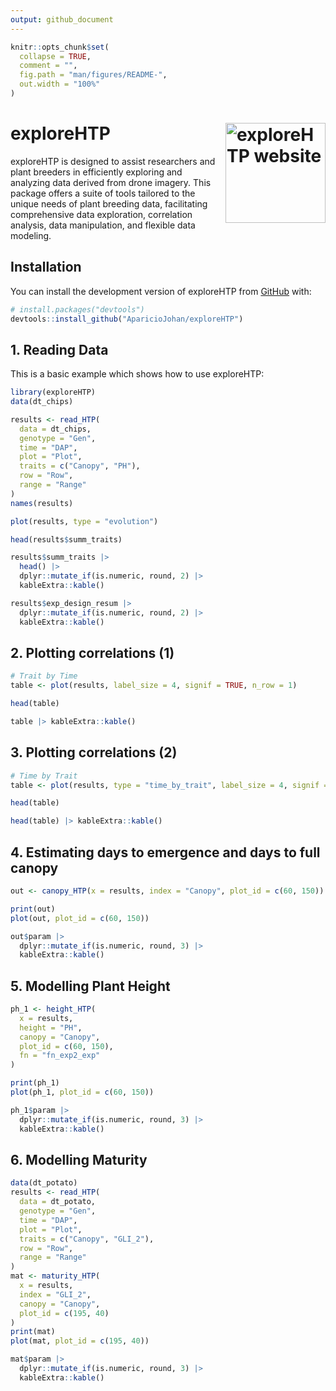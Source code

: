 ```yaml
---
output: github_document
---
```


<!-- README.md is generated from README.Rmd. Please edit that file -->

```r
knitr::opts_chunk$set(
  collapse = TRUE,
  comment = "",
  fig.path = "man/figures/README-",
  out.width = "100%"
)
```

# exploreHTP <a href="https://apariciojohan.github.io/exploreHTP/"><img src="man/figures/logo.png" align="right" height="160" alt="exploreHTP website" /></a>


<!-- badges: start -->
<!-- badges: end -->

exploreHTP is designed to assist researchers and plant breeders in efficiently exploring and analyzing data derived from drone imagery. This package offers a suite of tools tailored to the unique needs of plant breeding data, facilitating comprehensive data exploration, correlation analysis, data manipulation, and flexible data modeling.

## Installation

You can install the development version of exploreHTP from [GitHub](https://github.com/) with:

``` r
# install.packages("devtools")
devtools::install_github("AparicioJohan/exploreHTP")
```

## 1. Reading Data

This is a basic example which shows how to use exploreHTP:

```r
library(exploreHTP)
data(dt_chips)

results <- read_HTP(
  data = dt_chips,
  genotype = "Gen",
  time = "DAP",
  plot = "Plot",
  traits = c("Canopy", "PH"),
  row = "Row",
  range = "Range"
)
names(results)
```
```r
plot(results, type = "evolution")
```

```r
head(results$summ_traits)
```

```r
results$summ_traits |>
  head() |>
  dplyr::mutate_if(is.numeric, round, 2) |>
  kableExtra::kable()
```



```r
results$exp_design_resum |>
  dplyr::mutate_if(is.numeric, round, 2) |>
  kableExtra::kable()
```


## 2. Plotting correlations (1)

```r
# Trait by Time
table <- plot(results, label_size = 4, signif = TRUE, n_row = 1)
```

```r
head(table)
```


```r
table |> kableExtra::kable()
```


## 3. Plotting correlations (2)

```r
# Time by Trait
table <- plot(results, type = "time_by_trait", label_size = 4, signif = TRUE)
```

```r
head(table)
```


```r
head(table) |> kableExtra::kable()
```


## 4. Estimating days to emergence and days to full canopy

```r
out <- canopy_HTP(x = results, index = "Canopy", plot_id = c(60, 150))
```
```r
print(out)
plot(out, plot_id = c(60, 150))
```


```r
out$param |>
  dplyr::mutate_if(is.numeric, round, 3) |>
  kableExtra::kable()
```

## 5. Modelling Plant Height

```r
ph_1 <- height_HTP(
  x = results,
  height = "PH",
  canopy = "Canopy",
  plot_id = c(60, 150),
  fn = "fn_exp2_exp"
)
```

```r
print(ph_1)
plot(ph_1, plot_id = c(60, 150))
```

```r
ph_1$param |>
  dplyr::mutate_if(is.numeric, round, 3) |>
  kableExtra::kable()
```

## 6. Modelling Maturity

```r
data(dt_potato)
results <- read_HTP(
  data = dt_potato,
  genotype = "Gen",
  time = "DAP",
  plot = "Plot",
  traits = c("Canopy", "GLI_2"),
  row = "Row",
  range = "Range"
)
mat <- maturity_HTP(
  x = results,
  index = "GLI_2",
  canopy = "Canopy",
  plot_id = c(195, 40)
)
print(mat)
plot(mat, plot_id = c(195, 40))
```

```r
mat$param |>
  dplyr::mutate_if(is.numeric, round, 3) |>
  kableExtra::kable()
```
